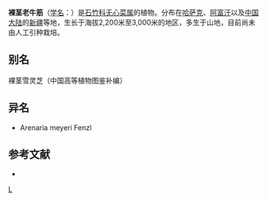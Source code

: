 {{Speciesbox
| taxon = Arenaria(植物) griffithii
| binomial_authority = Boiss.
}}

'''裸茎老牛筋'''（[[学名|学名]]：{{lang|la|''Arenaria griffithii''}}）是[[石竹科|石竹科]][[无心菜属|无心菜属]]的植物。分布在[[哈萨克|哈萨克]]、[[阿富汗|阿富汗]]以及[[中国大陆|中国大陆]]的[[新疆|新疆]]等地，生长于海拔2,200米至3,000米的地区，多生于山地，目前尚未由人工引种栽培。

== 别名 ==
裸茎雪灵芝（中国高等植物图鉴补编）

== 异名 ==
* Arenaria meyeri Fenzl

== 参考文献 ==
<div class="references-small">
* {{cite web| url =http://www.bioinfo.cn/db05/KmzwSpecies.php?action=view&id=2581| title =裸茎老牛筋| work =《中国高等植物数据库全库》| publisher =中国科学院微生物研究所| author =昆明植物研究所| accessdate =2009-02-23| deadurl =yes| archiveurl =https://web.archive.org/web/20160305025445/http://www.bioinfo.cn/db05/KmzwSpecies.php?action=view&id=2581| archivedate =2016-03-05| df =}}
</div>

{{taxonbar}}

[[Category:无心菜属|L]]